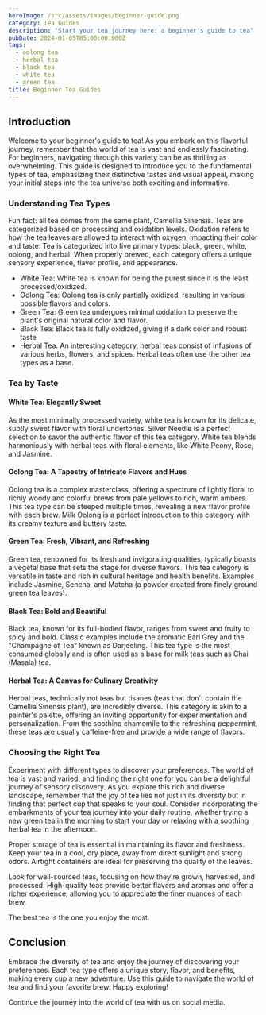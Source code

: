 ```yaml
---
heroImage: /src/assets/images/beginner-guide.png
category: Tea Guides
description: "Start your tea journey here: a beginner's guide to tea"
pubDate: 2024-01-05T05:00:00.000Z
tags:
  - oolong tea
  - herbal tea
  - black tea
  - white tea
  - green tea
title: Beginner Tea Guides
---
```


## Introduction

Welcome to your beginner's guide to tea! As you embark on this flavorful journey, remember that the world of tea is vast and endlessly fascinating. For beginners, navigating through this variety can be as thrilling as overwhelming. This guide is designed to introduce you to the fundamental types of tea, emphasizing their distinctive tastes and visual appeal, making your initial steps into the tea universe both exciting and informative.

### Understanding Tea Types

Fun fact: all tea comes from the same plant, Camellia Sinensis. Teas are categorized based on processing and oxidation levels. Oxidation refers to how the tea leaves are allowed to interact with oxygen, impacting their color and taste. Tea is categorized into five primary types: black, green, white, oolong, and herbal. When properly brewed, each category offers a unique sensory experience, flavor profile, and appearance.

- White Tea: White tea is known for being the purest since it is the least processed/oxidized.
- Oolong Tea: Oolong tea is only partially oxidized, resulting in various possible flavors and colors.
- Green Tea: Green tea undergoes minimal oxidation to preserve the plant's original natural color and flavor.
- Black Tea: Black tea is fully oxidized, giving it a dark color and robust taste
- Herbal Tea: An interesting category, herbal teas consist of infusions of various herbs, flowers, and spices. Herbal teas often use the other tea types as a base.

### Tea by Taste

#### White Tea: Elegantly Sweet

As the most minimally processed variety, white tea is known for its delicate, subtly sweet flavor with floral undertones. Silver Needle is a perfect selection to savor the authentic flavor of this tea category. White tea blends harmoniously with herbal teas with floral elements, like White Peony, Rose, and Jasmine.

#### Oolong Tea: A Tapestry of Intricate Flavors and Hues

Oolong tea is a complex masterclass, offering a spectrum of lightly floral to richly woody and colorful brews from pale yellows to rich, warm ambers. This tea type can be steeped multiple times, revealing a new flavor profile with each brew. Milk Oolong is a perfect introduction to this category with its creamy texture and buttery taste.

#### Green Tea: Fresh, Vibrant, and Refreshing

Green tea, renowned for its fresh and invigorating qualities, typically boasts a vegetal base that sets the stage for diverse flavors. This tea category is versatile in taste and rich in cultural heritage and health benefits. Examples include Jasmine, Sencha, and Matcha (a powder created from finely ground green tea leaves).

#### Black Tea: Bold and Beautiful

Black tea, known for its full-bodied flavor, ranges from sweet and fruity to spicy and bold. Classic examples include the aromatic Earl Grey and the "Champagne of Tea" known as Darjeeling. This tea type is the most consumed globally and is often used as a base for milk teas such as Chai (Masala) tea.

#### Herbal Tea: A Canvas for Culinary Creativity

Herbal teas, technically not teas but tisanes (teas that don't contain the Camellia Sinensis plant), are incredibly diverse. This category is akin to a painter's palette, offering an inviting opportunity for experimentation and personalization. From the soothing chamomile to the refreshing peppermint, these teas are usually caffeine-free and provide a wide range of flavors.

### Choosing the Right Tea

Experiment with different types to discover your preferences. The world of tea is vast and varied, and finding the right one for you can be a delightful journey of sensory discovery. As you explore this rich and diverse landscape, remember that the joy of tea lies not just in its diversity but in finding that perfect cup that speaks to your soul. Consider incorporating the embarkments of your tea journey into your daily routine, whether trying a new green tea in the morning to start your day or relaxing with a soothing herbal tea in the afternoon.

Proper storage of tea is essential in maintaining its flavor and freshness. Keep your tea in a cool, dry place, away from direct sunlight and strong odors. Airtight containers are ideal for preserving the quality of the leaves.

Look for well-sourced teas, focusing on how they're grown, harvested, and processed. High-quality teas provide better flavors and aromas and offer a richer experience, allowing you to appreciate the finer nuances of each brew.

The best tea is the one you enjoy the most.

## Conclusion

Embrace the diversity of tea and enjoy the journey of discovering your preferences. Each tea type offers a unique story, flavor, and benefits, making every cup a new adventure. Use this guide to navigate the world of tea and find your favorite brew. Happy exploring!

Continue the journey into the world of tea with us on social media.
